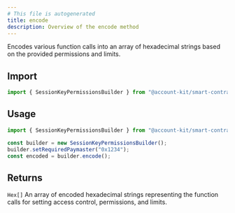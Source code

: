 ```yaml
---
# This file is autogenerated
title: encode
description: Overview of the encode method
---
```



Encodes various function calls into an array of hexadecimal strings based on the provided permissions and limits.

## Import

```ts
import { SessionKeyPermissionsBuilder } from "@account-kit/smart-contracts";
```

## Usage

```ts
import { SessionKeyPermissionsBuilder } from "@account-kit/smart-contracts";

const builder = new SessionKeyPermissionsBuilder();
builder.setRequiredPaymaster("0x1234");
const encoded = builder.encode();
```

## Returns

`Hex[]`
An array of encoded hexadecimal strings representing the function calls for setting access control, permissions, and limits.
